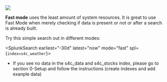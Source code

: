 
![](/static/app/splunk4champions2/images/lab1_task2_fast.png)

**Fast mode** uses the least amount of system resources. It is great to use Fast Mode when merely checking if data is present or not or after a search is already built.

Try this simple search out in different modes: 

<SplunkSearch earliest="-30d" latest="now" mode="fast" spl={`index=s4c_weather`}>
</SplunkSearch>

* If you see no data in the s4c_data and s4c_stocks index, please go to section 0-Setup and follow the instructions (create indexes and add exanple data)